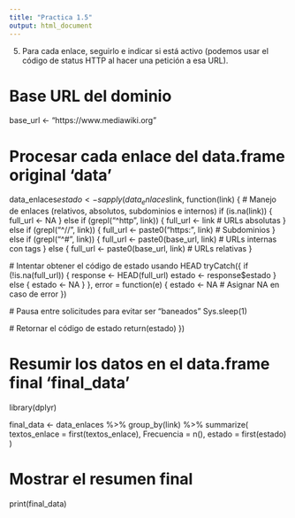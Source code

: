 ```yaml
---
title: "Practica 1.5"
output: html_document
---
```


5. Para cada enlace, seguirlo e indicar si está activo (podemos usar el código de
status HTTP al hacer una petición a esa URL).

# Base URL del dominio
base_url <- "https://www.mediawiki.org"

# Procesar cada enlace del data.frame original 'data'
data_enlaces$estado <- sapply(data_enlaces$link, function(link) {
  # Manejo de enlaces (relativos, absolutos, subdominios e internos)
  if (is.na(link)) {
    full_url <- NA
  } else if (grepl("^http", link)) {
    full_url <- link  # URLs absolutas
  } else if (grepl("^//", link)) {
    full_url <- paste0("https:", link)  # Subdominios
  } else if (grepl("^#", link)) {
    full_url <- paste0(base_url, link)  # URLs internas con tags
  } else {
    full_url <- paste0(base_url, link)  # URLs relativas
  }
  
  # Intentar obtener el código de estado usando HEAD
  tryCatch({
    if (!is.na(full_url)) {
      response <- HEAD(full_url)
      estado <- response$estado
    } else {
      estado <- NA
    }
  }, error = function(e) {
    estado <- NA  # Asignar NA en caso de error
  })
  
  # Pausa entre solicitudes para evitar ser "baneados"
  Sys.sleep(1)
  
  # Retornar el código de estado
  return(estado)
})

# Resumir los datos en el data.frame final 'final_data'
library(dplyr)

final_data <- data_enlaces %>%
  group_by(link) %>%
  summarize(
    textos_enlace = first(textos_enlace),
    Frecuencia = n(),
    estado = first(estado)
  )

# Mostrar el resumen final
print(final_data)